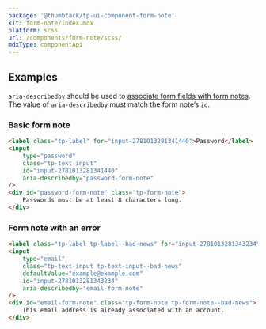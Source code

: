 ```yaml
---
package: '@thumbtack/tp-ui-component-form-note'
kit: form-note/index.mdx
platform: scss
url: /components/form-note/scss/
mdxType: componentApi
---
```



## Examples

`aria-describedby` should be used to [associate form fields with form notes](https://www.w3.org/TR/WCAG20-TECHS/ARIA1.html#ARIA1-ex2). The value of `aria-describedby` must match the form note’s `id`.

### Basic form note

```html
<label class="tp-label" for="input-2781013281341440">Password</label>
<input
    type="password"
    class="tp-text-input"
    id="input-2781013281341440"
    aria-describedby="password-form-note"
/>
<div id="password-form-note" class="tp-form-note">
    Passwords must be at least 8 characters long.
</div>
```

### Form note with an error

```html
<label class="tp-label tp-label--bad-news" for="input-2781013281343234">Email</label>
<input
    type="email"
    class="tp-text-input tp-text-input--bad-news"
    defaultValue="example@example.com"
    id="input-2781013281343234"
    aria-describedby="email-form-note"
/>
<div id="email-form-note" class="tp-form-note tp-form-note--bad-news">
    This email address is already associated with an account.
</div>
```

